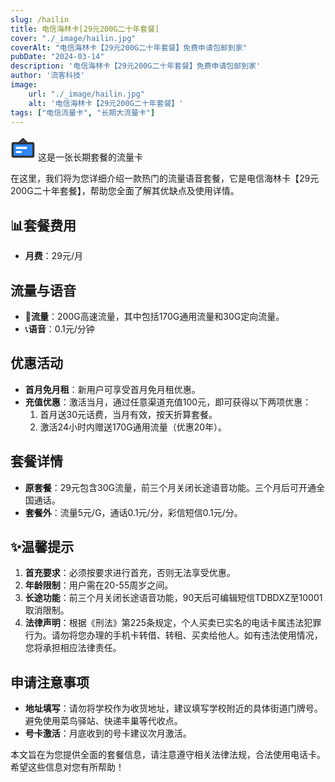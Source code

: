 ```yaml
---
slug: /hailin
title: 电信海林卡[29元200G二十年套餐]
cover: "./_image/hailin.jpg"
coverAlt: "电信海林卡【29元200G二十年套餐】免费申请包邮到家"
pubDate: "2024-03-14"
description: '电信海林卡【29元200G二十年套餐】免费申请包邮到家'
author: '流客科技'
image:
    url: "./_image/hailin.jpg"
    alt: '电信海林卡【29元200G二十年套餐】'
tags: ["电信流量卡", "长期大流量卡"]
---
```


<div class="bg-yellow-500 rounded-lg p-1 text-xl flex justify-start items-center pl-5 gap-3 my-5">
    <svg width="40" height="40" viewBox="0 0 48 48" fill="none" xmlns="http://www.w3.org/2000/svg"><rect x="4" y="15" width="40" height="26" rx="2" fill="#2F88FF" stroke="#333" stroke-width="4" stroke-linejoin="round"/><path d="M24 7L16 15H32L24 7Z" fill="#2F88FF" stroke="#333" stroke-width="4" stroke-linecap="round" stroke-linejoin="round"/><path d="M12 24H30" stroke="#FFF" stroke-width="4" stroke-linecap="round" stroke-linejoin="round"/><path d="M12 32H20" stroke="#FFF" stroke-width="4" stroke-linecap="round" stroke-linejoin="round"/></svg>
    <span>这是一张长期套餐的流量卡</span>
</div>


在这里，我们将为您详细介绍一款热门的流量语音套餐，它是电信海林卡【29元200G二十年套餐】，帮助您全面了解其优缺点及使用详情。

## 📊套餐费用

- **月费**：29元/月

## 流量与语音

- 🚀**流量**：200G高速流量，其中包括170G通用流量和30G定向流量。
- 📞**语音**：0.1元/分钟

## 优惠活动

- **首月免月租**：新用户可享受首月免月租优惠。
- **充值优惠**：激活当月，通过任意渠道充值100元，即可获得以下两项优惠：
  1. 首月送30元话费，当月有效，按天折算套餐。
  2. 激活24小时内赠送170G通用流量（优惠20年）。

## 套餐详情

- **原套餐**：29元包含30G流量，前三个月关闭长途语音功能。三个月后可开通全国通话。
- **套餐外**：流量5元/G，通话0.1元/分，彩信短信0.1元/分。

## ✨温馨提示

1. **首充要求**：必须按要求进行首充，否则无法享受优惠。
2. **年龄限制**：用户需在20-55周岁之间。
3. **长途功能**：前三个月关闭长途语音功能，90天后可编辑短信TDBDXZ至10001取消限制。
4. **法律声明**：根据《刑法》第225条规定，个人买卖已实名的电话卡属违法犯罪行为。请勿将您办理的手机卡转借、转租、买卖给他人。如有违法使用情况，您将承担相应法律责任。

## 申请注意事项

- **地址填写**：请勿将学校作为收货地址，建议填写学校附近的具体街道门牌号。避免使用菜鸟驿站、快递丰巢等代收点。
- **号卡激活**：月底收到的号卡建议次月激活。

本文旨在为您提供全面的套餐信息，请注意遵守相关法律法规，合法使用电话卡。希望这些信息对您有所帮助！


